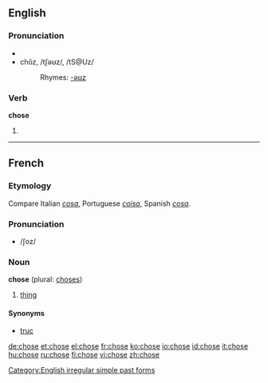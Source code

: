 ==English==

===Pronunciation===
*{{audio|en-us-chose.ogg|Audio (US)}}
*chōz, /tʃəʊz/, /tS@Uz/
*:Rhymes: [[Rhymes:English:-əʊz|-əʊz]]

===Verb===
'''chose'''
# {{simple past of|choose}}

[[Category:English irregular simple past forms]]

----

==French==

===Etymology===
Compare Italian ''[[cosa]]'', Portuguese ''[[coisa]]'', Spanish ''[[cosa]]''.

===Pronunciation===
* /ʃoz/

===Noun===
'''chose''' {{f}} (plural: [[choses]])

# [[thing]]

====Synonyms====
*[[truc]] {{m}}

[[de:chose]]
[[et:chose]]
[[el:chose]]
[[fr:chose]]
[[ko:chose]]
[[io:chose]]
[[id:chose]]
[[it:chose]]
[[hu:chose]]
[[ru:chose]]
[[fi:chose]]
[[vi:chose]]
[[zh:chose]]